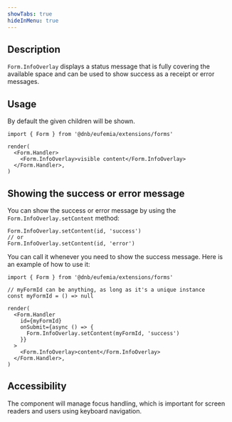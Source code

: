 ```yaml
---
showTabs: true
hideInMenu: true
---
```


## Description

`Form.InfoOverlay` displays a status message that is fully covering the available space and can be used to show success as a receipt or error messages.

## Usage

By default the given children will be shown.

```tsx
import { Form } from '@dnb/eufemia/extensions/forms'

render(
  <Form.Handler>
    <Form.InfoOverlay>visible content</Form.InfoOverlay>
  </Form.Handler>,
)
```

## Showing the success or error message

You can show the success or error message by using the `Form.InfoOverlay.setContent` method:

```tsx
Form.InfoOverlay.setContent(id, 'success')
// or
Form.InfoOverlay.setContent(id, 'error')
```

You can call it whenever you need to show the success message. Here is an example of how to use it:

```tsx
import { Form } from '@dnb/eufemia/extensions/forms'

// myFormId can be anything, as long as it's a unique instance
const myFormId = () => null

render(
  <Form.Handler
    id={myFormId}
    onSubmit={async () => {
      Form.InfoOverlay.setContent(myFormId, 'success')
    }}
  >
    <Form.InfoOverlay>content</Form.InfoOverlay>
  </Form.Handler>,
)
```

## Accessibility

The component will manage focus handling, which is important for screen readers and users using keyboard navigation.

